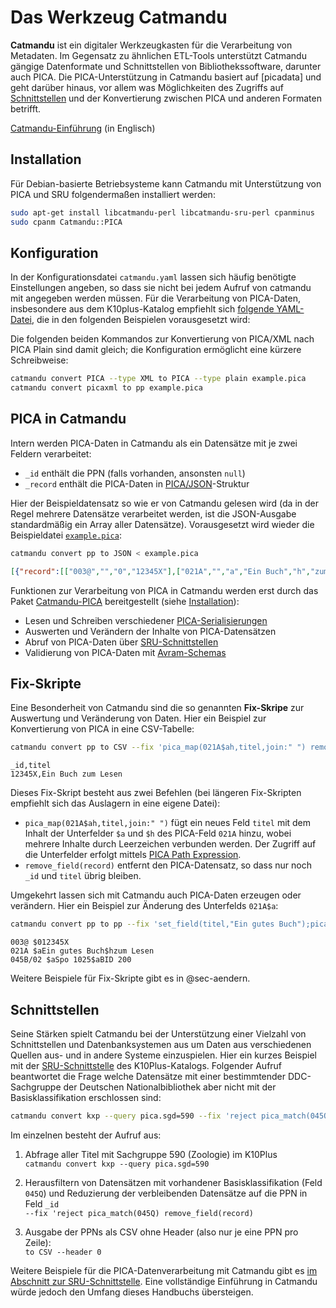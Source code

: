 # Das Werkzeug Catmandu {#sec-catmandu}

**Catmandu** ist ein digitaler Werkzeugkasten für die Verarbeitung von Metadaten. Im Gegensatz zu ähnlichen ETL-Tools unterstützt Catmandu gängige Datenformate und Schnittstellen von Bibliothekssoftware, darunter auch PICA. Die PICA-Unterstützung in Catmandu basiert auf [picadata] und geht darüber hinaus, vor allem was Möglichkeiten des Zugriffs auf [Schnittstellen](schnittstellen) und der Konvertierung zwischen PICA und anderen Formaten betrifft.

::: {.callout-note appearance="simple"}
[Catmandu-Einführung](https://metacpan.org/pod/Catmandu::Introduction) (in Englisch)
:::

## Installation

Für Debian-basierte Betriebsysteme kann Catmandu mit Unterstützung von PICA und SRU folgendermaßen installiert werden:

~~~bash
sudo apt-get install libcatmandu-perl libcatmandu-sru-perl cpanminus
sudo cpanm Catmandu::PICA
~~~

## Konfiguration

In der Konfigurationsdatei `catmandu.yaml` lassen sich häufig benötigte Einstellungen angeben, so dass sie nicht bei jedem Aufruf von catmandu mit angegeben werden müssen. Für die Verarbeitung von PICA-Daten, insbesondere aus dem K10plus-Katalog empfiehlt sich [folgende YAML-Datei](catmandu.yaml ':ignore'), die in den folgenden Beispielen vorausgesetzt wird:

[](catmandu.yaml ':include :type=code yaml')

Die folgenden beiden Kommandos zur Konvertierung von PICA/XML nach PICA Plain sind damit gleich; die Konfiguration ermöglicht eine kürzere Schreibweise:

~~~bash
catmandu convert PICA --type XML to PICA --type plain example.pica
catmandu convert picaxml to pp example.pica
~~~

## PICA in Catmandu

Intern werden PICA-Daten in Catmandu als ein Datensätze mit je zwei Feldern verarbeitet:

* `_id` enthält die PPN (falls vorhanden, ansonsten `null`)
* `_record` enthält die PICA-Daten in [PICA/JSON](https://format.gbv.de/pica/json)-Struktur

Hier der Beispieldatensatz so wie er von Catmandu gelesen wird (da in der Regel mehrere Datensätze verarbeitet werden, ist die JSON-Ausgabe standardmäßig ein Array aller Datensätze). Vorausgesetzt wird wieder die Beispieldatei [`example.pica`](example.pica ':ignore'):

~~~bash
catmandu convert pp to JSON < example.pica
~~~

~~~json
[{"record":[["003@","","0","12345X"],["021A","","a","Ein Buch","h","zum Lesen"],["045B","02","a","Spo 1025","a","BID 200"]],"_id":"12345X"}]
~~~

Funktionen zur Verarbeitung von PICA in Catmandu werden erst durch das Paket [Catmandu-PICA](https://metacpan.org/release/Catmandu-PICA) bereitgestellt (siehe [Installation](#installation-1)):

* Lesen und Schreiben verschiedener [PICA-Serialisierungen](formate.qmd#serialisierungen)
* Auswerten und Verändern der Inhalte von PICA-Datensätzen
* Abruf von PICA-Daten über [SRU-Schnittstellen](schnittstellen.qmd#sru)
* Validierung von PICA-Daten mit [Avram-Schemas](formate.qmd#avram-schemas)

## Fix-Skripte

Eine Besonderheit von Catmandu sind die so genannten **Fix-Skripe** zur Auswertung und Veränderung von Daten. Hier ein Beispiel zur Konvertierung von PICA in eine CSV-Tabelle:

~~~bash
catmandu convert pp to CSV --fix 'pica_map(021A$ah,titel,join:" ") remove_field(record)' < example.pica
~~~

~~~csv
_id,titel
12345X,Ein Buch zum Lesen
~~~

Dieses Fix-Skript besteht aus zwei Befehlen (bei längeren Fix-Skripten empfiehlt sich das Auslagern in eine eigene Datei):

* `pica_map(021A$ah,titel,join:" ")` fügt ein neues Feld `titel` mit dem Inhalt der Unterfelder `$a` und `$h` des PICA-Feld `021A` hinzu, wobei mehrere Inhalte durch Leerzeichen verbunden werden. Der Zugriff auf die Unterfelder erfolgt mittels [PICA Path Expression](formate.qmd#abfragesprache).
* `remove_field(record)` entfernt den PICA-Datensatz, so dass nur noch `_id` und `titel` übrig bleiben.

Umgekehrt lassen sich mit Catmandu auch PICA-Daten erzeugen oder verändern. Hier ein Beispiel zur Änderung des Unterfelds `021A$a`:

~~~bash
catmandu convert pp to pp --fix 'set_field(titel,"Ein gutes Buch");pica_set(titel,021A$a)' < example.pica
~~~

~~~pica
003@ $012345X
021A $aEin gutes Buch$hzum Lesen
045B/02 $aSpo 1025$aBID 200
~~~

Weitere Beispiele für Fix-Skripte gibt es in @sec-aendern.

## Schnittstellen

Seine Stärken spielt Catmandu bei der Unterstützung einer Vielzahl von Schnittstellen und Datenbanksystemen aus um Daten aus verschiedenen Quellen aus- und in andere Systeme einzuspielen. Hier ein kurzes Beispiel mit der [SRU-Schnittstelle](schnittstellen.qmd#SRU) des K10Plus-Katalogs. Folgender Aufruf beantwortet die Frage welche Datensätze mit einer bestimmtender DDC-Sachgruppe der Deutschen Nationalbibliothek aber nicht mit der Basisklassifikation erschlossen sind:

~~~bash
catmandu convert kxp --query pica.sgd=590 --fix 'reject pica_match(045Q) remove_field(record)' to CSV --header 0
~~~

Im einzelnen besteht der Aufruf aus:

1. Abfrage aller Titel mit Sachgruppe 590 (Zoologie) im K10Plus\
  `catmandu convert kxp --query pica.sgd=590`

2. Herausfiltern von Datensätzen mit vorhandener Basisklassifikation (Feld `045Q`) und Reduzierung der verbleibenden Datensätze auf die PPN in Feld `_id`\
  `--fix 'reject pica_match(045Q) remove_field(record)`

3. Ausgabe der PPNs als CSV ohne Header (also nur je eine PPN pro Zeile):\
  `to CSV --header 0`

Weitere Beispiele für die PICA-Datenverarbeitung mit Catmandu gibt es [im Abschnitt zur SRU-Schnittstelle](schnittstellen.qmd#SRU). Eine vollständige Einführung in Catmandu würde jedoch den Umfang dieses Handbuchs übersteigen.


